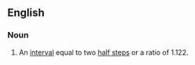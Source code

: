 ==English==

===Noun===
{{en-noun|head=[[whole]] [[step]]}}
# {{lb|en|music}} An [[interval]] equal to two [[half step]]s or a ratio of 1.122.